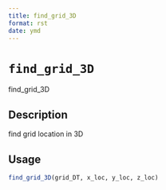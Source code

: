 ```yaml
--- 
title: find_grid_3D 
format: rst 
date: ymd 
--- 
```

# `find_grid_3D`

find_grid_3D


## Description

find grid location in 3D


## Usage

```r
find_grid_3D(grid_DT, x_loc, y_loc, z_loc)
```


